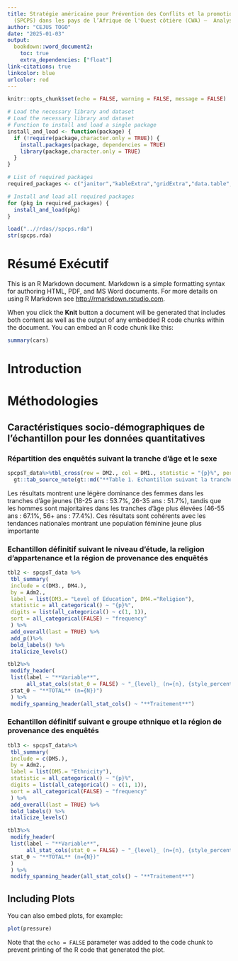 ```yaml
---
title: Stratégie américaine pour Prévention des Conflits et la promotion de la Stabilité
  (SPCPS) dans les pays de l’Afrique de l'Ouest côtière (CWA) –  Analyse de référence
author: "CEJUS TOGO"
date: "2025-01-03"
output:
  bookdown::word_document2:
    toc: true
    extra_dependencies: ["float"]
link-citations: true
linkcolor: blue
urlcolor: red
---
```


```r
knitr::opts_chunk$set(echo = FALSE, warning = FALSE, message = FALSE)
```

\newpage

```r
# Load the necessary library and dataset
# Load the necessary library and dataset
# Function to install and load a single package
install_and_load <- function(package) {
  if (!require(package,character.only = TRUE)) {
    install.packages(package, dependencies = TRUE)
    library(package,character.only = TRUE)
  }
}

# List of required packages
required_packages <- c("janitor","kableExtra","gridExtra","data.table", "tidyverse", "lubridate","ggplot2","readxl","corrplot","scales" ,"knitr","bookdown","gtsummary")

# Install and load all required packages
for (pkg in required_packages) {
  install_and_load(pkg)
}

load("..//rdas//spcps.rda")
str(spcps.rda)
```


# Résumé Exécutif

This is an R Markdown document. Markdown is a simple formatting syntax for authoring HTML, PDF, and MS Word documents. For more details on using R Markdown see <http://rmarkdown.rstudio.com>.

When you click the **Knit** button a document will be generated that includes both content as well as the output of any embedded R code chunks within the document. You can embed an R code chunk like this:

```r
summary(cars)
```


# Introduction 

# Méthodologies

## Caractéristiques socio-démographiques de l’échantillon pour les données quantitatives 

### Répartition des enquêtés suivant la tranche d’âge et le sexe

```r
spcpsT_data%>%tbl_cross(row = DM2., col = DM1., statistic = "{p}%", percent = "column",digits = 1)%>%add_p(source_note = TRUE)%>%bold_labels()%>%as_gt() |>
  gt::tab_source_note(gt::md("**Table 1. Echantillon suivant la tranche d’âge et le sexe**"))
```

Les résultats montrent une légère dominance des femmes dans les tranches d'âge jeunes (18-25 ans : 53.7%, 26-35 ans : 51.7%), tandis que les hommes sont majoritaires dans les tranches d'âge plus élevées (46-55 ans : 67.1%, 56+ ans : 77.4%). Ces résultats sont cohérents avec les tendances nationales montrant une population féminine jeune plus importante


### Echantillon définitif suivant le niveau d'étude, la religion d'appartenance et la région de provenance des enquêtés

```r
tbl2 <- spcpsT_data %>%
 tbl_summary(
 include = c(DM3., DM4.),
 by = Adm2.,
 label = list(DM3.= "Level of Education", DM4.="Religion"),
 statistic = all_categorical() ~ "{p}%",
 digits = list(all_categorical() ~ c(1, 1)),
 sort = all_categorical(FALSE) ~ "frequency"
 ) %>%
 add_overall(last = TRUE) %>%
 add_p()%>%
 bold_labels() %>%
 italicize_levels()

tbl2%>%
 modify_header(
 list(label ~ "**Variable**",
      all_stat_cols(stat_0 = FALSE) ~ "_{level}_ (n={n}, {style_percent(p)}%)",
 stat_0 ~ "**TOTAL** (n={N})")
 ) %>%
 modify_spanning_header(all_stat_cols() ~ "**Traitement**")
```



### Echantillon définitif suivant e groupe ethnique et la région de provenance des enquêtés

```r
tbl3 <- spcpsT_data%>%
 tbl_summary(
 include = c(DM5.),
 by = Adm2.,
 label = list(DM5.= "Ethnicity"),
 statistic = all_categorical() ~ "{p}%",
 digits = list(all_categorical() ~ c(1, 1)),
 sort = all_categorical(FALSE) ~ "frequency"
 ) %>%
 add_overall(last = TRUE) %>%
 bold_labels() %>%
 italicize_levels()

tbl3%>%
 modify_header(
 list(label ~ "**Variable**",
      all_stat_cols(stat_0 = FALSE) ~ "_{level}_ (n={n}, {style_percent(p)}%)",
 stat_0 ~ "**TOTAL** (n={N})"
 )
 ) %>%
 modify_spanning_header(all_stat_cols() ~ "**Traitement**")
```







## Including Plots

You can also embed plots, for example:

```r
plot(pressure)
```

Note that the `echo = FALSE` parameter was added to the code chunk to prevent printing of the R code that generated the plot.
